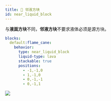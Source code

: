 ```yaml
---
title: 🤽 邻液方块
id: near_liquid_block
---
```


与**液面方块**不同，**邻液方块**不要求液体必须是源方块。

```yaml
blocks:
  default:flame_cane:
    behavior:
      type: near_liquid_block
      liquid-type: lava
      stackable: true
      positions:
        - -1,-1,0
        - 1,-1,0
        - 0,-1,-1
        - 0,-1,1
```

![](/img/near_liquid_block.png)

